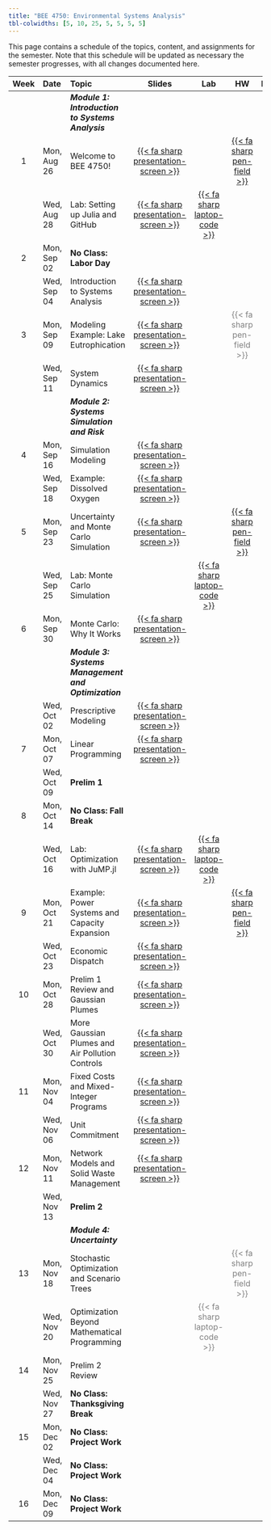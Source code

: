 ```yaml
---
title: "BEE 4750: Environmental Systems Analysis"
tbl-colwidths: [5, 10, 25, 5, 5, 5, 5]
---
```


This page contains a schedule of the topics, content, and assignments for the semester.
Note that this schedule will be updated as necessary the semester progresses, with all changes documented here.

::: column-screen-inset-right
| Week | Date        | Topic | Slides | Lab | HW | Reading |
:-----:|:------------|:------|:------:|:--:|:---:|:--:|:-------:|
| | | ***Module 1: Introduction to Systems Analysis*** | | | | |
| 1    | Mon, Aug 26 | Welcome to BEE 4750! | [{{< fa sharp presentation-screen >}}](slides/lecture01-1-intro.qmd)  | |  [{{< fa sharp pen-field >}}](hw/hw01/hw01.qmd) | |
|      | Wed, Aug 28 | Lab: Setting up Julia and GitHub | [{{< fa sharp presentation-screen >}}](slides/lecture01-2-lab-setup.qmd)  |  [{{< fa sharp laptop-code >}}](labs/lab01/lab01.qmd) | | | 
| 2    | Mon, Sep 02 | **No Class: Labor Day** |  | | | |
|      | Wed, Sep 04 | Introduction to Systems Analysis | [{{< fa sharp presentation-screen >}}](slides/lecture02-2-systems-intro.qmd) | | |  |
| 3    | Mon, Sep 09 | Modeling Example: Lake Eutrophication | [{{< fa sharp presentation-screen >}}](slides/lecture03-1-eutrophication-modeling.qmd) | | [{{< fa sharp pen-field >}}]{style="color:grey"} | |
|      | Wed, Sep 11 | System Dynamics | [{{< fa sharp presentation-screen >}}](slides/lecture03-2-dynamics-feedbacks.qmd) | | | |
| | | ***Module 2: Systems Simulation and Risk*** | | | |
|  4   | Mon, Sep 16 | Simulation Modeling | [{{< fa sharp presentation-screen >}}](slides/lecture04-1-simulation.qmd) | | | | 
|      | Wed, Sep 18 | Example: Dissolved Oxygen | [{{< fa sharp presentation-screen >}}](slides/lecture04-2-dissolved-oxygen.qmd) | | |
|  5    | Mon, Sep 23 | Uncertainty and Monte Carlo Simulation | [{{< fa sharp presentation-screen >}}](slides/lecture05-1-uncertainty-monte-carlo.qmd) | | [{{< fa sharp pen-field >}}](hw/hw03/hw03.qmd) | |
|   | Wed, Sep 25 | Lab: Monte Carlo Simulation | | [{{< fa sharp laptop-code >}}](labs/lab02/lab02.qmd) | | |
|  6  | Mon, Sep 30 | Monte Carlo: Why It Works | [{{< fa sharp presentation-screen >}}](slides/lecture06-1-monte-carlo.qmd) | |  | |
| | | ***Module 3: Systems Management and Optimization*** | | | |
|    | Wed, Oct 02 | Prescriptive Modeling  | [{{< fa sharp presentation-screen >}}](slides/lecture06-2-prescriptive-modeling.qmd) |  | | |
|  7   | Mon, Oct 07 | Linear Programming | [{{< fa sharp presentation-screen >}}](slides/lecture07-1-linear-programming.qmd) | |   | |
|      | Wed, Oct 09 |  **Prelim 1** | | | |
|  8  | Mon, Oct 14 | **No Class: Fall Break** |  | |  | |
|   | Wed, Oct 16 | Lab: Optimization with JuMP.jl  | [{{< fa sharp presentation-screen >}}](slides/lecture08-2-jump-lp.qmd) |  [{{< fa sharp laptop-code >}}](labs/lab03/lab03.qmd)  | | |
|  9 | Mon, Oct 21 | Example: Power Systems and Capacity Expansion  | [{{< fa sharp presentation-screen >}}](slides/lecture09-1-capacity-expansion.qmd) | | [{{< fa sharp pen-field >}}](hw/hw04/hw04.qmd) | |
|    | Wed, Oct 23 | Economic Dispatch | [{{< fa sharp presentation-screen >}}](slides/lecture09-2-economic-dispatch.qmd) | |  |  |
|  10  | Mon, Oct 28 | Prelim 1 Review and Gaussian Plumes | [{{< fa sharp presentation-screen >}}](slides/lecture10-1-gaussian-plumes.qmd) |  |  | | 
|     | Wed, Oct 30 | More Gaussian Plumes and Air Pollution Controls | [{{< fa sharp presentation-screen >}}](slides/lecture10-2-managing-air-sources.qmd)  | |  | | 
|  11  | Mon, Nov 04 | Fixed Costs and Mixed-Integer Programs | [{{< fa sharp presentation-screen >}}](slides/lecture11-1-mixed-integer.qmd)  |  |  | |
|    | Wed, Nov 06 | Unit Commitment | [{{< fa sharp presentation-screen >}}](slides/lecture11-2-unit-commitment.qmd)  |  |  | |
| 12    | Mon, Nov 11 |  Network Models and Solid Waste Management  | [{{< fa sharp presentation-screen >}}](slides/lecture12-1-waste-management.qmd) |  | | |
|    | Wed, Nov 13 | **Prelim 2** |  | |  | |
| | | ***Module 4: Uncertainty*** | | | |
| 13   | Mon, Nov 18 | Stochastic Optimization and Scenario Trees | | | [{{< fa sharp pen-field >}}]{style="color:grey"} | |
|    | Wed, Nov 20 | Optimization Beyond Mathematical Programming |  | [{{< fa sharp laptop-code >}}]{style="color:grey"} | | |
|  14  | Mon, Nov 25 | Prelim 2 Review    |   |  |    |  |
|     | Wed, Nov 27 | **No Class: Thanksgiving Break** | | | | |
| 15 | Mon, Dec 02 | **No Class: Project Work** | | | | |
|    | Wed, Dec 04 |  **No Class: Project Work** | |  | | |
|  16 | Mon, Dec 09 | **No Class: Project Work** | | | |  |
:::
